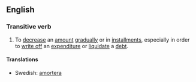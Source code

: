 ==English==

===Transitive verb===
{{en-infl-reg-other-e|amortiz|e}}
# To [[decrease]] an [[amount]] [[gradually]] or in [[installment]]s, especially in order to [[write off]] an [[expenditure]] or [[liquidate]] a [[debt]].

====Translations====
*Swedish: [[amortera]]